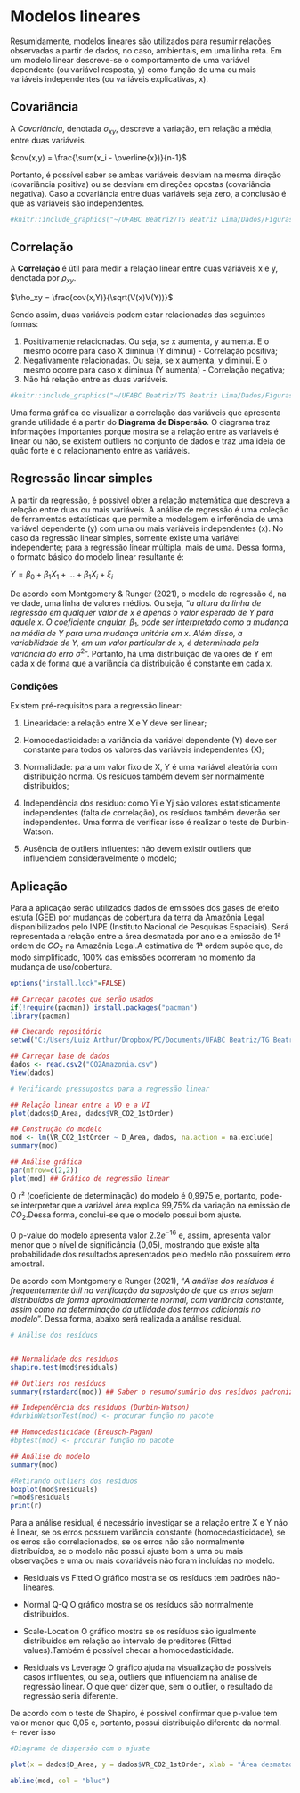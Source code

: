 # Modelos lineares

Resumidamente, modelos lineares são utilizados para resumir relações observadas a partir de dados, no caso, ambientais, em uma linha reta. Em um modelo linear descreve-se o comportamento de uma variável dependente (ou variável resposta, y) como função de uma ou mais variáveis independentes (ou variáveis explicativas, x). 

## Covariância
A *Covariância*, denotada $\sigma_{xy}$, descreve a variação, em relação a média, entre duas variáveis. 

$cov(x,y) = \frac{\sum(x_i - \overline{x})}{n-1}$

Portanto, é possível saber se ambas variáveis desviam na mesma direção (covariância positiva) ou se desviam em direções opostas (covariância negativa). Caso a covariância entre duas variáveis seja zero, a conclusão é que as variáveis são independentes. 

```r


#knitr::include_graphics("~/UFABC Beatriz/TG Beatriz Lima/Dados/Figuras/Covariancia.png")

```

## Correlação

A **Correlação** é útil para medir a relação linear entre duas variáveis x e y, denotada por $\rho_{xy}$.

$\rho_xy = \frac{cov(x,Y)}{\sqrt(V(x)V(Y))}$

Sendo assim, duas variáveis podem estar relacionadas das seguintes formas:

  1. Positivamente relacionadas. Ou seja, se x aumenta, y aumenta. E o mesmo ocorre para caso X diminua (Y diminui) -  Correlação positiva;
  2. Negativamente relacionadas. Ou seja, se x aumenta, y diminui. E o mesmo ocorre para caso x diminua (Y aumenta) - Correlação negativa;
  3. Não há relação entre as duas variáveis.

```r

#knitr::include_graphics("~/UFABC Beatriz/TG Beatriz Lima/Dados/Figuras/Correlação.jpg")

```

Uma forma gráfica de visualizar a correlação das variáveis que apresenta grande utilidade é a partir do **Diagrama de Dispersão**. O diagrama traz informações importantes porque mostra se a relação entre as variáveis é linear ou não, se existem outliers no conjunto de dados e traz uma ideia de quão forte é o relacionamento entre as variáveis.


## Regressão linear simples

A partir da regressão, é possível obter a relação matemática que descreva a relação entre duas ou mais variáveis. A análise de regressão é uma coleção de ferramentas estatísticas que permite a modelagem e inferência de uma variável dependente (y) com uma ou mais variáveis independentes (x). No caso da regressão linear simples, somente existe uma variável independente; para a regressão linear múltipla, mais de uma. Dessa forma, o formato básico do modelo linear resultante é:

$Y = \beta_0 + \beta_1X_1 + ... +\beta_1X_i + \xi_i$
                          
De acordo com Montgomery & Runger (2021), o modelo de regressão é, na verdade, uma linha de valores médios. Ou seja, "*a altura da linha de regressão em qualquer valor de x é apenas o valor esperado de Y para aquele x. O coeficiente angular,* $\beta_1$*, pode ser interpretado como a mudança na média de Y para uma mudança unitária em x. Além disso, a variabilidade de Y, em um valor particular de x, é determinada pela variância do erro* $\sigma^2$". Portanto, há uma distribuição de valores de Y em cada x de forma que a variância da distribuição é constante em cada x.

### Condições

Existem pré-requisitos para a regressão linear: 

1. Linearidade: a relação entre X e Y deve ser linear;

2. Homocedasticidade: a variância da variável dependente (Y) deve ser constante para todos os valores das variáveis independentes (X);

3. Normalidade: para um valor fixo de X, Y é uma variável aleatória com distribuição norma. Os resíduos também devem ser normalmente distribuídos;

3. Independência dos resíduo: como Yi e Yj são valores estatisticamente independentes (falta de correlação), os resíduos também deverão ser independentes. Uma forma de verificar isso é realizar o teste de Durbin-Watson.

4. Ausência de outliers influentes: não devem existir outliers que influenciem consideravelmente o modelo;


## Aplicação {-}

Para a aplicação serão utilizados dados de emissões dos gases de efeito estufa (GEE) por mudanças de cobertura da terra da Amazônia Legal disponibilizados pelo INPE (Instituto Nacional de Pesquisas Espaciais). Será representada a relação entre a área desmatada por ano e a emissão de 1ª ordem de $CO_2$ na Amazônia Legal.A estimativa de 1ª ordem supõe que, de modo simplificado, 100% das emissões ocorreram no momento da mudança de uso/cobertura.


```r
options("install.lock"=FALSE)

## Carregar pacotes que serão usados
if(!require(pacman)) install.packages("pacman")
library(pacman)

## Checando repositório
setwd("C:/Users/Luiz Arthur/Dropbox/PC/Documents/UFABC Beatriz/TG Beatriz Lima/Dados")

## Carregar base de dados
dados <- read.csv2("CO2Amazonia.csv")
View(dados)

# Verificando pressupostos para a regressão linear

## Relação linear entre a VD e a VI
plot(dados$D_Area, dados$VR_CO2_1stOrder)

## Construção do modelo
mod <- lm(VR_CO2_1stOrder ~ D_Area, dados, na.action = na.exclude)
summary(mod)

## Análise gráfica
par(mfrow=c(2,2)) 
plot(mod) ## Gráfico de regressão linear


```

O r² (coeficiente de determinação) do modelo é 0,9975 e, portanto, pode-se interpretar que a variável área explica 99,75% da variação na emissão de $CO_2$.Dessa forma, conclui-se que o modelo possui bom ajuste.

O p-value do modelo apresenta valor $2.2e^{-16}$ e, assim, apresenta valor menor que o nível de significância (0,05), mostrando que existe alta probabilidade dos resultados apresentados pelo medelo não possuírem erro amostral.

De acordo com Montgomery e Runger (2021), "*A análise dos resíduos é frequentemente útil na verificação da suposição de que os erros sejam distribuídos de forma aproximadamente normal, com variância constante, assim como na determinação da utilidade dos termos adicionais no modelo*". Dessa forma, abaixo será realizada a análise residual.

```r
# Análise dos resíduos


## Normalidade dos resíduos
shapiro.test(mod$residuals)

## Outliers nos resíduos
summary(rstandard(mod)) ## Saber o resumo/sumário dos resíduos padronizados

## Independência dos resíduos (Durbin-Watson) 
#durbinWatsonTest(mod) <- procurar função no pacote

## Homocedasticidade (Breusch-Pagan)
#bptest(mod) <- procurar função no pacote

## Análise do modelo
summary(mod)

#Retirando outliers dos resíduos
boxplot(mod$residuals)
r=mod$residuals
print(r)

```

Para a análise residual, é necessário investigar se a relação entre X e Y não é linear, se os erros possuem variância constante (homocedasticidade), se os erros são correlacionados, se os erros não são normalmente distribuídos, se o modelo não possui ajuste bom a uma ou mais observações e uma ou mais covariáveis não foram incluídas no modelo.
 
 - Residuals vs Fitted
  O gráfico mostra se os resíduos tem padrões não-lineares.
 
 - Normal Q-Q
  O gráfico mostra se os resíduos são normalmente distribuídos.
  
 - Scale-Location
  O gráfico mostra se os resíduos são igualmente distribuídos em relação ao intervalo de preditores (Fitted values).Também é possível checar a homocedasticidade.
  
 - Residuals vs Leverage
  O gráfico ajuda na visualização de possíveis casos influentes, ou seja, outliers que influenciam na análise de regressão linear. O que quer dizer que, sem o outlier, o resultado da regressão seria diferente. 

De acordo com o teste de Shapiro, é possível confirmar que p-value tem valor menor que 0,05 e, portanto, possui distribuição diferente da normal. <- rever isso


```r

#Diagrama de dispersão com o ajuste

plot(x = dados$D_Area, y = dados$VR_CO2_1stOrder, xlab = "Área desmatada no ano", ylab = "Emissão de CO2 de 1a ordem")

abline(mod, col = "blue")
```
